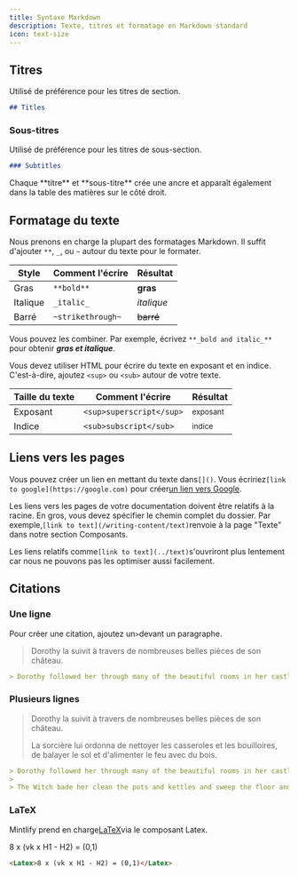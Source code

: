 ```yaml
---
title: Syntaxe Markdown
description: Texte, titres et formatage en Markdown standard
icon: text-size
---
```


## Titres

Utilisé de préférence pour les titres de section.

```md
## Titles
```

### Sous-titres

Utilisé de préférence pour les titres de sous-section.

```md
### Subtitles
```

<Tip>
  Chaque **titre** et **sous-titre** crée une ancre et apparaît également dans la table des matières sur le côté droit.
</Tip>

## Formatage du texte

Nous prenons en charge la plupart des formatages Markdown. Il suffit d'ajouter `**`, `_`, ou `~` autour du texte pour le formater.

| Style    | Comment l'écrire  | Résultat   |
| -------- | ----------------- | ---------- |
| Gras     | `**bold**`        | **gras**   |
| Italique | `_italic_`        | *italique* |
| Barré    | `~strikethrough~` | ~~barré~~  |

Vous pouvez les combiner. Par exemple, écrivez `**_bold and italic_**` pour obtenir ***gras et italique***.

Vous devez utiliser HTML pour écrire du texte en exposant et en indice. C'est-à-dire, ajoutez `<sup>` ou `<sub>` autour de votre texte.

| Taille du texte | Comment l'écrire         | Résultat            |
| --------------- | ------------------------ | ------------------- |
| Exposant        | `<sup>superscript</sup>` | <sup>exposant</sup> |
| Indice          | `<sub>subscript</sub>`   | <sub>indice</sub>   |

## Liens vers les pages

Vous pouvez créer un lien en mettant du texte dans`[]()`. Vous écririez`[link to google](https://google.com)` pour créer[un lien vers Google](https://google.com).

Les liens vers les pages de votre documentation doivent être relatifs à la racine. En gros, vous devez spécifier le chemin complet du dossier. Par exemple,`[link to text](/writing-content/text)`renvoie à la page "Texte" dans notre section Composants.

Les liens relatifs comme`[link to text](../text)`s'ouvriront plus lentement car nous ne pouvons pas les optimiser aussi facilement.

## Citations

### Une ligne

Pour créer une citation, ajoutez un`>`devant un paragraphe.

> Dorothy la suivit à travers de nombreuses belles pièces de son château.

```md
> Dorothy followed her through many of the beautiful rooms in her castle.
```

### Plusieurs lignes

> Dorothy la suivit à travers de nombreuses belles pièces de son château.
>
> La sorcière lui ordonna de nettoyer les casseroles et les bouilloires, de balayer le sol et d'alimenter le feu avec du bois.

```md
> Dorothy followed her through many of the beautiful rooms in her castle.
>
> The Witch bade her clean the pots and kettles and sweep the floor and keep the fire fed with wood.
```

### LaTeX

Mintlify prend en charge[LaTeX](https://www.latex-project.org)via le composant Latex.

<Latex>8 x (vk x H1 - H2) = (0,1)</Latex>

```md
<Latex>8 x (vk x H1 - H2) = (0,1)</Latex>
```

